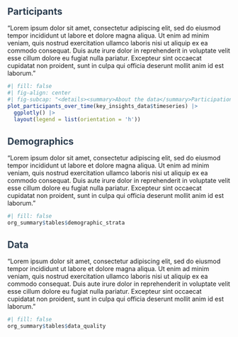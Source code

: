 
<h2 style="color: #2c3e50; margin-bottom: 1rem;">
  Participants
</h2>

"Lorem ipsum dolor sit amet, consectetur adipiscing elit, sed do eiusmod tempor incididunt ut labore et dolore magna aliqua. Ut enim ad minim veniam, quis nostrud exercitation ullamco laboris nisi ut aliquip ex ea commodo consequat. Duis aute irure dolor in reprehenderit in voluptate velit esse cillum dolore eu fugiat nulla pariatur. Excepteur sint occaecat cupidatat non proident, sunt in culpa qui officia deserunt mollit anim id est laborum."

```r
#| fill: false
#| fig-align: center
#| fig-subcap: "<details><summary>About the data</summary>Participation from newly recruited participants (light green), or repeat measurements from returning participants (dark blue); with cumulative number of unique participants over time (shaded grey area) and their unique measurements (grey line).</details>"
plot_participants_over_time(key_insights_data$timeseries) |> 
  ggplotly() |> 
  layout(legend = list(orientation = 'h'))
```

<h2 style="color: #2c3e50; margin-bottom: 1rem;">
  Demographics
</h2>

"Lorem ipsum dolor sit amet, consectetur adipiscing elit, sed do eiusmod tempor incididunt ut labore et dolore magna aliqua. Ut enim ad minim veniam, quis nostrud exercitation ullamco laboris nisi ut aliquip ex ea commodo consequat. Duis aute irure dolor in reprehenderit in voluptate velit esse cillum dolore eu fugiat nulla pariatur. Excepteur sint occaecat cupidatat non proident, sunt in culpa qui officia deserunt mollit anim id est laborum."

```r
#| fill: false
org_summary$tables$demographic_strata
```

<h2 style="color: #2c3e50; margin-bottom: 1rem;">
  Data
</h2>

"Lorem ipsum dolor sit amet, consectetur adipiscing elit, sed do eiusmod tempor incididunt ut labore et dolore magna aliqua. Ut enim ad minim veniam, quis nostrud exercitation ullamco laboris nisi ut aliquip ex ea commodo consequat. Duis aute irure dolor in reprehenderit in voluptate velit esse cillum dolore eu fugiat nulla pariatur. Excepteur sint occaecat cupidatat non proident, sunt in culpa qui officia deserunt mollit anim id est laborum."

```r
#| fill: false
org_summary$tables$data_quality
```



